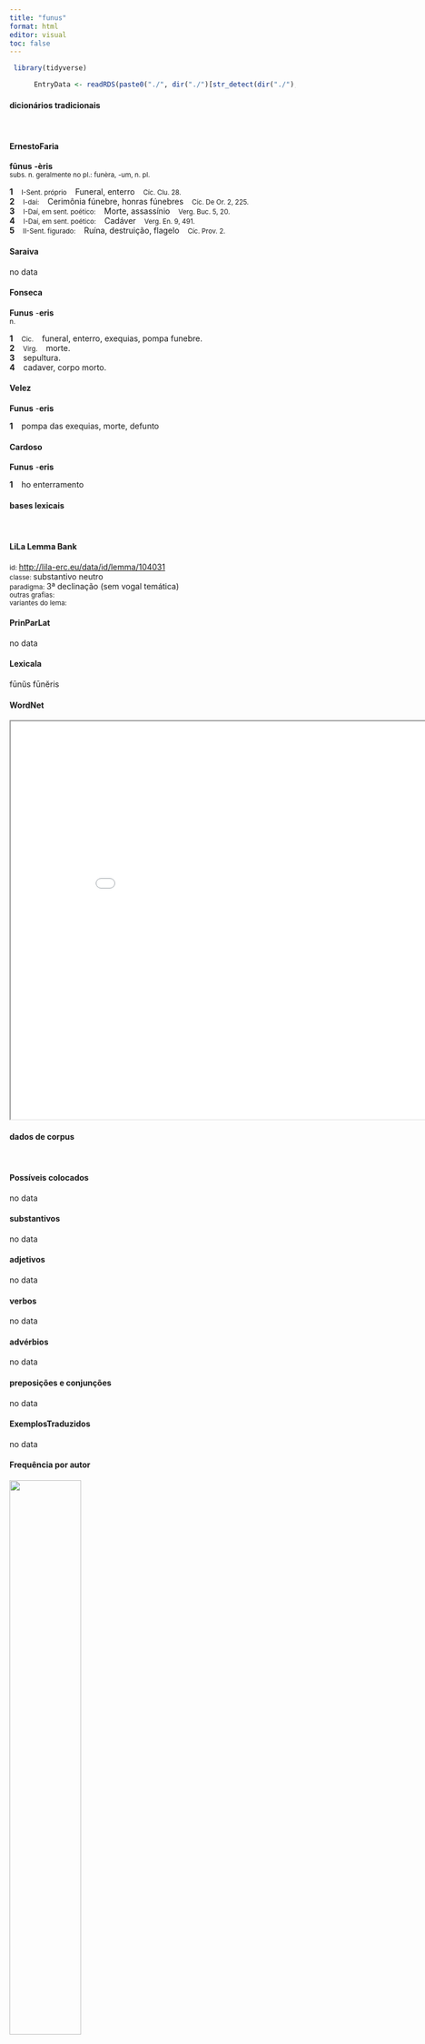```yaml
---
title: "funus"
format: html
editor: visual
toc: false
---
```



```r
 library(tidyverse) 

      EntryData <- readRDS(paste0("./", dir("./")[str_detect(dir("./"), "_xx102-117-110-117-115xx_.rds")]))

```


#### dicionários tradicionais

&emsp;




::: panel-tabset

#### ErnestoFaria

<b>fūnus</b> <b>-èris</b> <br> <small>subs. n. geralmente no pl.: funèra, -um, n. pl.</small> <br> <small></small>   <p> <b>1</b> &ensp; <small>I-Sent. próprio</small> &ensp; Funeral, enterro &ensp; <small>Cíc. Clu. 28.</small> <br> <b>2</b> &ensp; <small>I-daí:</small> &ensp; Cerimônia fúnebre, honras fúnebres &ensp; <small>Cíc. De Or. 2, 225.</small> <br> <b>3</b> &ensp; <small>I-Daí, em sent. poético:</small> &ensp; Morte, assassínio &ensp; <small>Verg. Buc. 5, 20.</small> <br> <b>4</b> &ensp; <small>I-Daí, em sent. poético:</small> &ensp; Cadáver &ensp; <small>Verg. En. 9, 491.</small> <br> <b>5</b> &ensp; <small>II-Sent. figurado:</small> &ensp; Ruína, destruição, flagelo &ensp; <small>Cíc. Prov. 2.</small> </p>




#### Saraiva

no data




#### Fonseca

<b>Funus</b> -<b>eris</b> <br> <small>n.</small>   <p> <b>1</b> &ensp; <small>Cic.</small> &ensp; funeral, enterro, exequias, pompa funebre. <br> <b>2</b> &ensp; <small>Virg.</small> &ensp; morte. <br> <b>3</b> &ensp; sepultura. <br> <b>4</b> &ensp; cadaver, corpo morto. </p>




#### Velez

<b>Funus</b> -<b>eris</b>   <p> <b>1</b> &ensp; pompa das exequias, morte, defunto </p>




#### Cardoso

<b>Funus</b> -<b>eris</b>   <p> <b>1</b> &ensp; ho enterramento </p>


:::



#### bases lexicais

&emsp;






::: panel-tabset

#### LiLa Lemma Bank

<small> id: </small> <a href=' http://lila-erc.eu/data/id/lemma/104031 ' target="_blank"> http://lila-erc.eu/data/id/lemma/104031 </a> <br>
<small> classe: </small> substantivo neutro   <br>
<small> paradigma: </small> 3ª declinação (sem vogal temática) <br>
<small> outras grafias: </small>  <br>
<small> variantes do lema: </small>  <br>





#### PrinParLat

no data




#### Lexicala

fūnŭs 
 fūnĕris




#### WordNet

<iframe width='900' height='700' src='Media/Tree__xx102-117-110-117-115xx__sem_type_lexemes_pt.html'>

</iframe>


:::



#### dados de corpus

&emsp;




::: panel-tabset

#### Possíveis colocados

no data




#### substantivos

no data




#### adjetivos

no data




#### verbos

no data




#### advérbios

no data




#### preposições e conjunções

no data


:::



::: panel-tabset

#### ExemplosTraduzidos

no data




#### Frequência por autor

![](./Media/barchart__xx102-117-110-117-115xx__lemma_BY_author_Frequencies.webp){width=50% fig-alt='This charts plots the frequency of lemma by author_Frequencies. The Horatius subcorpus registers the highest normalized frequency, with the value of 6.22 and an absolute frequency of 7. The Sallustius subcorpus follows, with a normalized frequency of 0 and an absolute frequency of 0. the subcorpus with the least normalized frequency is Ovidius with the normalized value of 0 and an absolute freqeuncy of 0. here are all the values: subcorpus: Caesar ; normalized frequency: 2 ; absolute frequency: 0.755344059218974. subcorpus: Cicero ; normalized frequency: 6 ; absolute frequency: 0.373775883979966. subcorpus: Horatius ; normalized frequency: 7 ; absolute frequency: 6.21614421454578. subcorpus: Ovidius ; normalized frequency: 0 ; absolute frequency: 0. subcorpus: Phaedrus ; normalized frequency: 0 ; absolute frequency: 0. subcorpus: Sallustius ; normalized frequency: 0 ; absolute frequency: 0. subcorpus: Seneca ; normalized frequency: 17 ; absolute frequency: 3.17276646572479. subcorpus: Suetonius ; normalized frequency: 0 ; absolute frequency: 0. subcorpus: Tacitus ; normalized frequency: 0 ; absolute frequency: 0. subcorpus: Vergilius ; normalized frequency: 1 ; absolute frequency: 1.93050193050193. subcorpus: Hieronymus ; normalized frequency: 0 ; absolute frequency: 0'}




#### Frequência por gênero

![](./Media/barchart__xx102-117-110-117-115xx__lemma_BY_genre_Frequencies.webp){width=50% fig-alt='This charts plots the frequency of lemma by genre_Frequencies. The Poesia.trágica subcorpus registers the highest normalized frequency, with the value of 9.56 and an absolute frequency of 11. The Poesia.lírica subcorpus follows, with a normalized frequency of 5.89 and an absolute frequency of 7. the subcorpus with the least normalized frequency is Prosa.epistolográfica with the normalized value of 0 and an absolute freqeuncy of 0. here are all the values: subcorpus: Prosa.histórica ; normalized frequency: 2 ; absolute frequency: 0.486866768908688. subcorpus: Prosa.filosófica ; normalized frequency: 8 ; absolute frequency: 1.31793545411113. subcorpus: Prosa.oratória ; normalized frequency: 4 ; absolute frequency: 0.384050387410828. subcorpus: Prosa.epistolográfica ; normalized frequency: 0 ; absolute frequency: 0. subcorpus: Poesia.lírica ; normalized frequency: 7 ; absolute frequency: 5.88878606881467. subcorpus: Poesia.didática ; normalized frequency: 0 ; absolute frequency: 0. subcorpus: Poesia.trágica ; normalized frequency: 11 ; absolute frequency: 9.55524669909659. subcorpus: Poesia.épica ; normalized frequency: 1 ; absolute frequency: 1.93050193050193. subcorpus: Prosa.ficcional ; normalized frequency: 0 ; absolute frequency: 0'}




#### Frequência por século

![](./Media/barchart__xx102-117-110-117-115xx__lemma_BY_period_Frequencies.webp){width=50% fig-alt='This charts plots the frequency of lemma by period_Frequencies. The I.d.C. subcorpus registers the highest normalized frequency, with the value of 2.6 and an absolute frequency of 17. The I.a.C. subcorpus follows, with a normalized frequency of 0.74 and an absolute frequency of 16. the subcorpus with the least normalized frequency is II.d.C. with the normalized value of 0 and an absolute freqeuncy of 0. here are all the values: subcorpus: I.a.C. ; normalized frequency: 16 ; absolute frequency: 0.744705608564114. subcorpus: I.d.C. ; normalized frequency: 17 ; absolute frequency: 2.60058130640967. subcorpus: II.d.C. ; normalized frequency: 0 ; absolute frequency: 0. subcorpus: IV.d.C. ; normalized frequency: 0 ; absolute frequency: 0'}


:::

